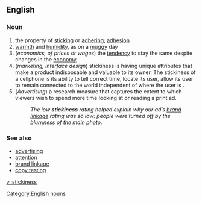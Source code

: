 ==English==

===Noun===
{{en-noun|-}}

# the property of [[sticking]] or [[adhering]]; [[adhesion]]
# [[warmth]] and [[humidity]], as on a [[muggy]] day
#(''economics, of prices or wages'') the [[tendency]] to stay the same despite changes in the [[economy]]
#(''marketing, interface design'') stickiness is having unique attributes that make a product indisposable and valuable to its owner. The stickiness of a cellphone is its ability to tell correct time, locate its user, allow its user to remain connected to the world independent of where the user is .
#(''Advertising'') a research measure that captures the extent to which viewers wish to spend more time looking at or reading a print ad.
#:''The low '''stickiness''' rating helped explain why our ad’s [[brand linkage]] rating was so low: people were turned off by the blurriness of the main photo.''

===See also===
*[[w:advertising|advertising]]
*[[w:attention|attention]]
*[[brand linkage]]
*[[w:copy testing|copy testing]]


[[Category:English nouns]]
[[vi:stickiness]]